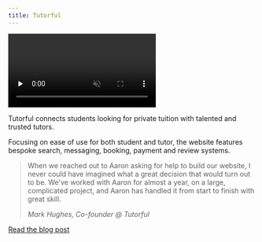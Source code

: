 ```yaml
---
title: Tutorful
---
```


<Browser url="https://tutorful.co.uk/">
    <video preload="none" loop muted disablepictureinpicture class="m-0">
        <source type="video/webm" src="/videos/projects/tutorful/search.webm" />
        <source type="video/mp4" src="/videos/projects/tutorful/search.mp4" />
        <Image src={search} alt="Tutorful - Search" />
    </video>
</Browser>

Tutorful connects students looking for private tuition with talented and trusted tutors.

Focusing on ease of use for both student and tutor, the website features bespoke search, messaging, booking, payment and review systems.

> When we reached out to Aaron asking for help to build our website, I never could have imagined what a great decision that would turn out to be. We've worked with Aaron for almost a year, on a large, complicated project, and Aaron has handled it from start to finish with great skill.
>
> <div><cite>Mark Hughes, Co-founder @ Tutorful</cite></div>

[Read the blog post](/blog/project-tutora)
